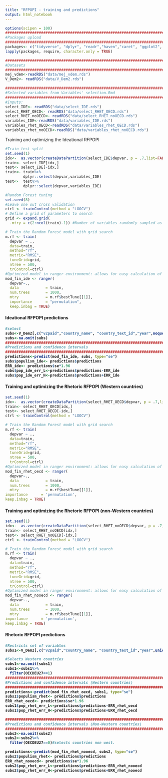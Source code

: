 ```yaml
---
title: "RFPOPI - training and predictions"
output: html_notebook
---
```


```r
options(scipen = 100)
#################################################################################
#Packages upload
#################################################################################
packages<- c("tidyverse", "dplyr", "readr","haven","caret", "ggplot2", "ggExtra", "gridExtra","grid", "Boruta", "randomForest","MASS", "glmnet", "ranger", "reshape2", "ggpubr")
lapply(packages, require, character.only = TRUE)
```

```r
#################################################################################
#Datasets
#################################################################################
mej_vdem<-readRDS("data/mej_vdem.rds")
V_Dem2<- readRDS("data/V_Dem2.rds")

#################################################################################
#Selected variables from Variables' selection.Rmd
#################################################################################
#Inputs:
select_IDE<- readRDS("data/select_IDE.rds")
select_RHET_OECD<- readRDS("data/select_RHET_OECD.rds")
select_RHET_noOECD<- readRDS("data/select_RHET_noOECD.rds")
variables_IDE<-readRDS("data/variables_IDE.rds")
variables_rhet_OECD<-readRDS("data/variables_rhet_OECD.rds")
variables_rhet_noOECD<-readRDS("data/variables_rhet_noOECD.rds")
```

<h> Training and optimizing the Ideational RFPOPI </h2>

```r
#Train test split
set.seed(1)
idx<-  as.vector(createDataPartition(select_IDE$depvar, p = .7,list=FALSE , times = 1)) #This ensures balance in train test set by levels of populism 
train<- select_IDE[idx,]
test<- select_IDE[-idx,]
train<- train%>%
        dplyr::select(depvar,variables_IDE)
test<-  test%>%
        dplyr::select(depvar,variables_IDE)

#Random Forest tuning
set.seed(8)
#Leave one out cross validation
ctrl <- trainControl(method = "LOOCV")
# Define a grid of parameters to search
grid <- expand.grid(
  .mtry = c(2:ncol(train)-1)) #Number of variables randomly sampled as candidates at each split

# Train the Random Forest model with grid search
m.rf <- train(
  depvar ~ ., 
  data=train, 
  method="rf", 
  metric="RMSE", 
  tuneGrid=grid, 
  ntree = 500,
  trControl=ctrl)
#Optimized model in ranger environment: allows for easy calculation of confidence intervals of estimates
mod_fin_ide <- ranger(
  depvar~., 
  data            = train, 
  num.trees       = 1000,
  mtry            = m.rf$bestTune[[1]],
  importance      = "permutation",
  keep.inbag = TRUE)  
```

<h4> Ideational RFPOPI predictions <h4>
```r
#select 
subs<-V_Dem2[,c("v2paid","country_name", "country_text_id","year",noquote(variables_IDE))]
subs<-na.omit(subs)
#################################################################################
#Predictions and confidence intervals
#################################################################################
predictions<-predict(mod_fin_ide, subs, type="se")
subs$populism_ide<- predictions$predictions
ERR_ide<- predictions$se*1.96
subs$pop_ide_err_L<-predictions$predictions-ERR_ide
subs$pop_ide_err_H<-predictions$predictions+ERR_ide
```

<h4> Training and optimizing the Rhetoric RFPOPI (Western countries) </h4>
```r
set.seed(1)
idx<-  as.vector(createDataPartition(select_RHET_OECD$depvar, p = .7,list=FALSE , times = 1)) #This ensures balance in train test set by levels of populism and political ideology
train<- select_RHET_OECD[idx,]
test<- select_RHET_OECD[-idx,]
ctrl <- trainControl(method = "LOOCV")

# Train the Random Forest model with grid search
m.rf <- train(
  depvar ~ ., 
  data=train, 
  method="rf", 
  metric="RMSE", 
  tuneGrid=grid, 
  ntree = 500,
  trControl=ctrl)
#Optimized model in ranger environment: allows for easy calculation of confidence intervals of estimates
mod_fin_rhet_oecd <- ranger(
  depvar~., 
  data            = train, 
  num.trees       = 1000,
  mtry            = m.rf$bestTune[[1]],
importance      = 'permutation',
keep.inbag = TRUE)  
```
<h4> Training and optimizing the Rhetoric RFPOPI (non-Western countries) </h4>
```r
set.seed(1)
idx<-  as.vector(createDataPartition(select_RHET_noOECD$depvar, p = .7,list=FALSE , times = 1)) #This ensures balance in train test set by levels of populism and political ideology
train<- select_RHET_noOECD[idx,]
test<- select_RHET_noOECD[-idx,]
ctrl <- trainControl(method = "LOOCV")

# Train the Random Forest model with grid search
m.rf <- train(
  depvar ~ ., 
  data=train, 
  method="rf", 
  metric="RMSE", 
  tuneGrid=grid, 
  ntree = 500,
  trControl=ctrl)
#Optimized model in ranger environment: allows for easy calculation of confidence intervals of estimates
mod_fin_rhet_nooecd <- ranger(
  depvar~., 
  data            = train, 
  num.trees       = 1000,
  mtry            = m.rf$bestTune[[1]],
importance      = 'permutation',
keep.inbag = TRUE)  
```

<h4> Rhetoric RFPOPI predictions <h4>
```r
#Restricts set of variables
subs1<-V_Dem2[,c("v2paid","country_name", "country_text_id","year",union(noquote(variables_rhet_OECD), noquote(variables_rhet_noOECD)))]

#Selects Western countries
subs1<-na.omit(subs1)
subs1<-subs1%>%
  filter(OECDEU27==1)
#################################################################################
#Predictions and confidence intervals (Western countries)
#################################################################################
predictions<-predict(mod_fin_rhet_oecd, subs1, type="se")
subs1$populism_rhet<- predictions$predictions
ERR_rhet_oecd<- predictions$se*1.96
subs1$pop_rhet_err_L<-predictions$predictions-ERR_rhet_oecd
subs1$pop_rhet_err_H<-predictions$predictions+ERR_rhet_oecd

#################################################################################
#Predictions and confidence intervals (Non-Western countries)
#################################################################################
subs2<-na.omit(subs2)
subs2<-subs2%>%
  filter(OECDEU27==0)#selects countries non west.

predictions<-predict(mod_fin_rhet_nooecd, subs2, type="se")
subs2$populism_rhet<- predictions$predictions
ERR_rhet_nooecd<- predictions$se*1.96
subs2$pop_rhet_err_L<-predictions$predictions-ERR_rhet_nooecd
subs2$pop_rhet_err_H<-predictions$predictions+ERR_rhet_nooecd
```


